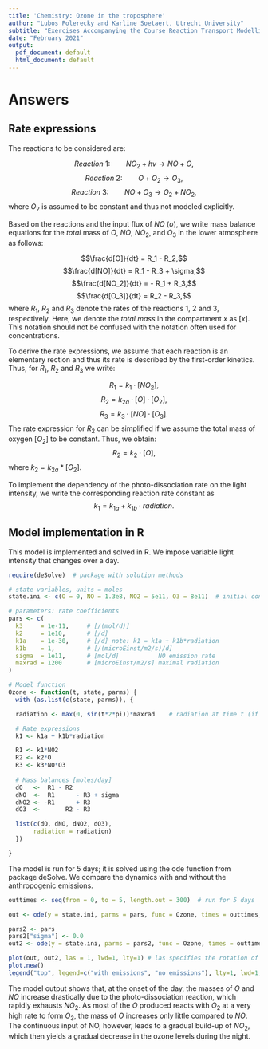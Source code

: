```yaml
---
title: 'Chemistry: Ozone in the troposphere'
author: "Lubos Polerecky and Karline Soetaert, Utrecht University"
subtitle: "Exercises Accompanying the Course Reaction Transport Modelling in the Hydrosphere"
date: "February 2021"
output:
  pdf_document: default
  html_document: default
---
```


# Answers

## Rate expressions

The reactions to be considered are:

$$Reaction~1:\qquad NO_2 + hv \rightarrow NO+O,$$
$$Reaction~2:\qquad O+O_2 \rightarrow O_3,$$
$$Reaction~3:\qquad NO+O_3 \rightarrow O_2 + NO_2,$$
where $O_2$ is assumed to be constant and thus not modeled explicitly. 

Based on the reactions and the input flux of $NO$ ($\sigma$), we write mass balance equations for the *total* mass of $O$, $NO$, $NO_2$, and $O_3$ in the lower atmosphere as follows:

$$\frac{d[O]}{dt}  = R_1 - R_2,$$
$$\frac{d[NO]}{dt}   = R_1 - R_3 + \sigma,$$
$$\frac{d[NO_2]}{dt}  = - R_1 + R_3,$$
$$\frac{d[O_3]}{dt}  = R_2 - R_3,$$
where $R_1$, $R_2$ and $R_3$ denote the rates of the reactions 1, 2 and 3, respectively. Here, we denote the *total mass* in the compartment $x$ as $[x]$. This notation should not be confused with the notation often used for concentrations.

To derive the rate expressions, we assume that each reaction is an elementary rection and thus its rate is described by the first-order kinetics. Thus, for $R_1$, $R_2$ and $R_3$ we write:

$$R_1 = k_1\cdot [NO_2],$$
$$R_2 = k_{2a}\cdot [O]\cdot [O_2],$$
$$R_3 = k_3\cdot [NO]\cdot [O_3].$$
The rate expression for $R_2$ can be simplified if we assume the total mass of oxygen $[O_2]$ to be constant. Thus, we obtain:
$$R_2 = k_2\cdot [O],$$
where $k_2 = k_{2a}*[O_2]$.

To implement the dependency of the photo-dissociation rate on the light intensity, we write the corresponding reaction rate constant  as
$$k_1 = k_{1a}+k_{1b}\cdot radiation.$$
 

## Model implementation in R

This model is implemented and solved in R. We impose variable light intensity that changes over a day.

```r
require(deSolve)  # package with solution methods

# state variables, units = moles
state.ini <- c(O = 0, NO = 1.3e8, NO2 = 5e11, O3 = 8e11)  # initial conditions

# parameters: rate coefficients
pars <- c(
  k3     = 1e-11,     # [/(mol/d)] 
  k2     = 1e10,      # [/d]
  k1a    = 1e-30,     # [/d] note: k1 = k1a + k1b*radiation
  k1b    = 1,         # [/(microEinst/m2/s)/d]
  sigma  = 1e11,      # [mol/d]           NO emission rate
  maxrad = 1200       # [microEinst/m2/s] maximal radiation
)

# Model function
Ozone <- function(t, state, parms) {
  with (as.list(c(state, parms)), {

  radiation <- max(0, sin(t*2*pi))*maxrad    # radiation at time t (if time in days)

  # Rate expressions
  k1 <- k1a + k1b*radiation

  R1 <- k1*NO2
  R2 <- k2*O
  R3 <- k3*NO*O3
  
  # Mass balances [moles/day]
  dO   <-  R1 - R2
  dNO  <-  R1      - R3 + sigma
  dNO2 <- -R1      + R3
  dO3  <-       R2 - R3

  list(c(dO, dNO, dNO2, dO3), 
       radiation = radiation)
  })

}
```

The model is run for 5 days; it is solved using the ode function from package deSolve. We compare the dynamics with and without the anthropogenic emissions.

```r

outtimes <- seq(from = 0, to = 5, length.out = 300)  # run for 5 days

out <- ode(y = state.ini, parms = pars, func = Ozone, times = outtimes, method = "vode")

pars2 <- pars
pars2["sigma"] <- 0.0
out2 <- ode(y = state.ini, parms = pars2, func = Ozone, times = outtimes, method = "vode")

plot(out, out2, las = 1, lwd=1, lty=1) # las specifies the rotation of axis labels
plot.new()
legend("top", legend=c("with emissions", "no emissions"), lty=1, lwd=1, col=1:2)
```

The model output shows that, at the onset of the day, the masses of $O$ and $NO$ increase drastically due to the photo-dissociation reaction, which rapidly exhausts $NO_2$. As most of the $O$ produced reacts with $O_2$ at a very high rate to form $O_3$, the mass of $O$ increases only little compared to $NO$. The continuous input of NO, however, leads to a gradual build-up of $NO_2$, which then yields a gradual decrease in the ozone levels during the night. 
